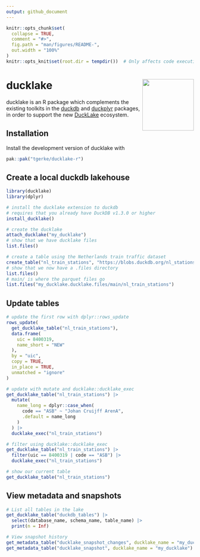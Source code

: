 ```yaml
---
output: github_document
---
```


<!-- README.md is generated from README.Rmd. Please edit that file -->

```r
knitr::opts_chunk$set(
  collapse = TRUE,
  comment = "#>",
  fig.path = "man/figures/README-",
  out.width = "100%"
)
knitr::opts_knit$set(root.dir = tempdir())  # Only affects code execution, not output
```

# ducklake <a href="https://github.com/tgerke/ducklake-r"><img src="man/figures/ducklake-hex.jpg" align="right" height="138" /></a>

ducklake is an R package which complements the existing toolkits in the [duckdb](https://r.duckdb.org/index.html) and [duckplyr](https://duckplyr.tidyverse.org/index.html) packages, in order to support the new [DuckLake](https://ducklake.select/docs/stable/duckdb/introduction.html) ecosystem.

## Installation

Install the development version of ducklake with

``` r
pak::pak("tgerke/ducklake-r")
```

## Create a local duckdb lakehouse

```r
library(ducklake)
library(dplyr)

# install the ducklake extension to duckdb 
# requires that you already have DuckDB v1.3.0 or higher
install_ducklake()

# create the ducklake
attach_ducklake("my_ducklake")
# show that we have ducklake files
list.files()

# create a table using the Netherlands train traffic dataset 
create_table("nl_train_stations", "https://blobs.duckdb.org/nl_stations.csv")
# show that we now have a .files directory
list.files()
# main/ is where the parquet files go
list.files("my_ducklake.ducklake.files/main/nl_train_stations")
```

## Update tables

```r
# update the first row with dplyr::rows_update
rows_update(
  get_ducklake_table("nl_train_stations"),
  data.frame(
    uic = 8400319,
    name_short = "NEW"
  ),
  by = "uic",
  copy = TRUE,
  in_place = TRUE,
  unmatched = "ignore"
)

# update with mutate and ducklake::ducklake_exec
get_ducklake_table("nl_train_stations") |>
  mutate(
    name_long = dplyr::case_when(
      code == "ASB" ~ "Johan Cruijff ArenA",
      .default = name_long
    )
  ) |>
  ducklake_exec("nl_train_stations")

# filter using ducklake::ducklake_exec
get_ducklake_table("nl_train_stations") |>
  filter(uic == 8400319 | code == "ASB") |>
  ducklake_exec("nl_train_stations")

# show our current table
get_ducklake_table("nl_train_stations")
```

## View metadata and snapshots

```r
# List all tables in the lake
get_ducklake_table("duckdb_tables") |> 
  select(database_name, schema_name, table_name) |> 
  print(n = Inf)

# View snapshot history
get_metadata_table("ducklake_snapshot_changes", ducklake_name = "my_ducklake")
get_metadata_table("ducklake_snapshot", ducklake_name = "my_ducklake")
```
